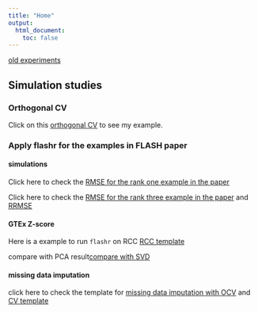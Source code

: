 ```yaml
---
title: "Home"
output:
  html_document:
    toc: false
---
```


[old experiments](oldanalysis.html)

## Simulation studies

### Orthogonal CV

Click on this [orthogonal CV](miss_position.html) to see my example.

### Apply flashr for the examples in FLASH paper

#### simulations

Click here to check the [RMSE for the rank one example in the paper](MSErank1sim.html)

Click here to check the [RMSE for the rank three example in the paper](simulation3.html) and [RRMSE](MSErank3sim.html)

#### GTEx Z-score

Here is a example to run `flashr` on RCC [RCC template](GTEXzscoreTemplate.html)

compare with PCA result[compare with SVD](PCAresult.html)

#### missing data imputation

click here to check the template for [missing data imputation with OCV](templateforOCV.html) and [CV template](CVtemplate.html)


